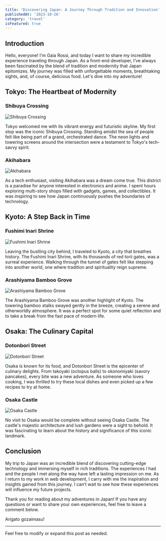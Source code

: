 ```yaml
---
title: 'Discovering Japan: A Journey Through Tradition and Innovation'
publishedAt: '2023-10-26'
category: 'travel'
isFeatured: true
---
```


## Introduction

Hello, everyone! I'm Gaia Rossi, and today I want to share my incredible experience traveling through Japan. As a front-end developer, I’ve always been fascinated by the blend of tradition and modernity that Japan epitomizes. My journey was filled with unforgettable moments, breathtaking sights, and, of course, delicious food. Let's dive into my adventure!

## Tokyo: The Heartbeat of Modernity

### Shibuya Crossing

![Shibuya Crossing](/images/japan/1.jpg "Shibuya Crossing")


Tokyo welcomed me with its vibrant energy and futuristic skyline. My first stop was the iconic Shibuya Crossing. Standing amidst the sea of people felt like being part of a grand, orchestrated dance. The neon lights and towering screens around the intersection were a testament to Tokyo's tech-savvy spirit.

### Akihabara

![Akihabara](/images/japan/2.jpg "Akihabara")

As a tech enthusiast, visiting Akihabara was a dream come true. This district is a paradise for anyone interested in electronics and anime. I spent hours exploring multi-story shops filled with gadgets, games, and collectibles. It was inspiring to see how Japan continuously pushes the boundaries of technology.

## Kyoto: A Step Back in Time

### Fushimi Inari Shrine

![Fushimi Inari Shrine](/images/japan/3.jpg "Fushimi Inari Shrine")

Leaving the bustling city behind, I traveled to Kyoto, a city that breathes history. The Fushimi Inari Shrine, with its thousands of red torii gates, was a surreal experience. Walking through the tunnel of gates felt like stepping into another world, one where tradition and spirituality reign supreme.

### Arashiyama Bamboo Grove

![Arashiyama Bamboo Grove](/images/japan/4.jpg "Arashiyama Bamboo Grove")

The Arashiyama Bamboo Grove was another highlight of Kyoto. The towering bamboo stalks swayed gently in the breeze, creating a serene and otherworldly atmosphere. It was a perfect spot for some quiet reflection and to take a break from the fast pace of modern life.

## Osaka: The Culinary Capital

### Dotonbori Street

![Dotonbori Street](/images/japan/5.jpg "Dotonbori Street")

Osaka is known for its food, and Dotonbori Street is the epicenter of culinary delights. From takoyaki (octopus balls) to okonomiyaki (savory pancakes), every bite was a new adventure. As someone who loves cooking, I was thrilled to try these local dishes and even picked up a few recipes to try at home.

### Osaka Castle

![Osaka Castle](/images/japan/6.jpg "Osaka Castle")

No visit to Osaka would be complete without seeing Osaka Castle. The castle's majestic architecture and lush gardens were a sight to behold. It was fascinating to learn about the history and significance of this iconic landmark.

## Conclusion

My trip to Japan was an incredible blend of discovering cutting-edge technology and immersing myself in rich traditions. The experiences I had and the people I met along the way have left a lasting impression on me. As I return to my work in web development, I carry with me the inspiration and insights gained from this journey. I can’t wait to see how these experiences will influence my future projects.

Thank you for reading about my adventures in Japan! If you have any questions or want to share your own experiences, feel free to leave a comment below.

Arigato gozaimasu!

---

Feel free to modify or expand this post as needed.